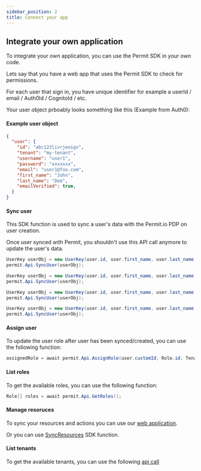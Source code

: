 ```yaml
---
sidebar_position: 2
title: Connect your app
---
```



## Integrate your own application

To integrate your own application, you can use the Permit SDK in your own code.

Lets say that you have a web app that uses the Permit SDK to check for permissions.

For each user that sign in, you have unique identifier for example a userId / email / Auth0Id / CognitoId / etc.

Your user object prboably looks something like this (Example from Auth0):

#### Example user object

```json
{
  "user": {
    "id": "abc123livrjeoigv",
    "tenant": "my-tenant",
    "username": "user1",
    "password": "xxxxxxx",
    "email": "user1@foo.com",
    "first_name": "John",
    "last_name": "Doe",
    "emailVerified": true,
  }
}
```

#### Sync user
This SDK function is used to sync a user's data with the Permit.io PDP on user creation.

Once user synced with Permit, you shouldn't use this API call anymore to update the user's data.
<Tabs>
<TabItem value="Dotnet" label="Dotnet" default>

```csharp
UserKey userObj = new UserKey(user.id, user.first_name, user.last_name, user.email);
permit.Api.SyncUser(userObj);
```
  </TabItem>
<TabItem value="Python" label="Python" default>

```csharp
UserKey userObj = new UserKey(user.id, user.first_name, user.last_name, user.email);
permit.Api.SyncUser(userObj);
```
  </TabItem>
<TabItem value="Java" label="Java" default>

```csharp
UserKey userObj = new UserKey(user.id, user.first_name, user.last_name, user.email);
permit.Api.SyncUser(userObj);
```
  </TabItem>
<TabItem value="Node" label="NodeJS" default>

```csharp
UserKey userObj = new UserKey(user.id, user.first_name, user.last_name, user.email);
permit.Api.SyncUser(userObj);
```
  </TabItem>
</Tabs>

#### Assign user
To update the user role after user has been synced/created, you can use the following function:

```csharp
assignedRole = await permit.Api.AssignRole(user.customId, Role.id, Tenant.externalId);
```

#### List roles
To get the available roles, you can use the following function:

```csharp
Role[] roles = await permit.Api.GetRoles();
```

#### Manage resoruces
To sync your resources and actions you can use our [web application](https://permit.io/app/policy-editor). 

Or you can use [SyncResources](/reference/SDKs/Dotnet/sync_resources) SDK function.

#### List tenants
To get the available tenants, you can use the following [api call](/reference/api_with_cli#get-all-tenants)

